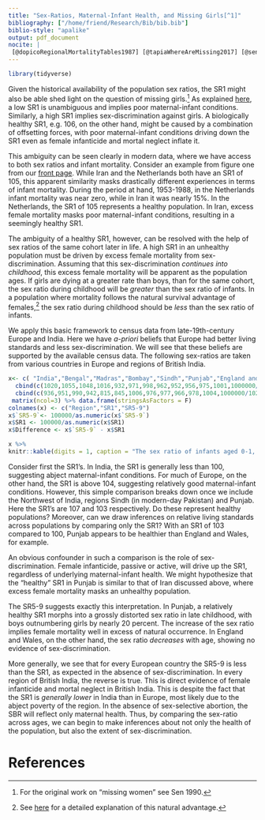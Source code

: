 ```yaml
---
title: "Sex-Ratios, Maternal-Infant Health, and Missing Girls[^1]"
bibliography: ["/home/friend/Research/Bib/bib.bib"]
biblio-style: "apalike"
output: pdf_document
nocite: | 
 [@dopicoRegionalMortalityTables1987] [@tapiaWhereAreMissing2017] [@senMore100Million1990] [@tabutinSurmortaliteFeminineEurope1978]
---
```

```r
library(tidyverse)
```

Given the historical availability of the population sex ratios, the SR1 might also be able shed light on the question of missing girls.[^2] As explained [here](biology.pdf), a low SR1 is unambiguous and implies poor maternal-infant conditions. Similarly, a high SR1 implies sex-discrimination against girls. A biologically healthy SR1, e.g. 106, on the other hand, might be caused by a combination of offsetting forces, with poor maternal-infant conditions driving down the SR1 even as female infanticide and mortal neglect inflate it.

This ambiguity can be seen clearly in modern data, where we have access to both sex ratios and infant mortality. Consider an example from figure one from our [front page](front_page.html). While Iran and the Netherlands both have an SR1 of 105, this apparent similarity masks drastically different experiences in terms of infant mortality. During the period at hand, 1953-1988, in the Netherlands infant mortality was near zero, while in Iran it was nearly 15%. In the Netherlands, the SR1 of 105 represents a healthy population. In Iran, excess female mortality masks poor maternal-infant conditions, resulting in a seemingly healthy SR1.

The ambiguity of a healthy SR1, however, can be resolved with the help of sex ratios of the same cohort later in life. A high SR1 in an unhealthy population must be driven by excess female mortality from sex-discrimination. Assuming that this sex-discrimination _continues into childhood_, this excess female mortality will be apparent as the population ages. If girls are dying at a greater rate than boys, than for the same cohort, the sex ratio during childhood will be _greater_ than the sex ratio of infants. In a population where mortality follows the natural survival advantage of females,[^3] the sex ratio during childhood should be _less_ than the sex ratio of infants. 

We apply this basic framework to census data from late-19th-century Europe and India. Here we have _a-priori_ beliefs that Europe had better living standards and less sex-discrimination. We will see that these beliefs are supported by the available census data. The following sex-ratios are taken from various countries in Europe and regions of British India. 

```r
x<- c( "India","Bengal","Madras","Bombay","Sindh","Punjab","England and Wales","Scotland","Ireland","Italy","Sweden","Austria", "Spain (1860)") %>%
  cbind(c(1020,1055,1048,1016,932,971,998,962,952,956,975,1001,1000000/1044)) %>% 
  cbind(c(936,951,990,942,815,845,1006,976,977,966,978,1004,1000000/1025))%>%
 matrix(ncol=3) %>% data.frame(stringsAsFactors = F)
colnames(x) <- c("Region","SR1","SR5-9")
x$`SR5-9`<- 100000/as.numeric(x$`SR5-9`)
x$SR1 <- 100000/as.numeric(x$SR1)
x$Difference <- x$`SR5-9` - x$SR1

x %>%
knitr::kable(digits = 1, caption = "The sex ratio of infants aged 0-1, and of children aged 5-9, across regions of India and countries in Europe. The Indian data comes from the 1891 British census of India, while the European data comes from censuses in 1880-1881, with the exception of the Spanish data, which comes from Tapia and Gallego-Martinez (2017).")
```

Consider first the SR1's. In India, the SR1 is generally less than 100, suggesting abject maternal-infant conditions. For much of Europe, on the other hand, the SR1 is above 104, suggesting relatively good maternal-infant conditions. However, this simple comparison breaks down once we include the Northwest of India, regions Sindh (in modern-day Pakistan) and Punjab. Here the SR1's are 107 and 103 respectively. Do these represent healthy populations? Moreover, can we draw inferences on relative living standards across populations by comparing only the SR1? With an SR1 of 103 compared to 100, Punjab appears to be healthier than England and Wales, for example. 

An obvious confounder in such a comparison is the role of sex-discrimination. Female infanticide, passive or active, will drive up the SR1, regardless of underlying maternal-infant health. We might hypothesize that the "healthy" SR1 in Punjab is similar to that of Iran discussed above, where excess female mortality masks an unhealthy population.

The SR5-9 suggests exactly this interpretation. In Punjab, a relatively healthy SR1 morphs into a grossly distorted sex ratio in late childhood, with boys outnumbering girls by nearly 20 percent. The increase of the sex ratio implies female mortality well in excess of natural occurrence. In England and Wales, on the other hand, the sex ratio _decreases_ with age, showing no evidence of sex-discrimination.

More generally, we see that for every European country the SR5-9 is less than the SR1, as expected in the absence of sex-discrimination. In every region of British India, the reverse is true. This is direct evidence of female infanticide and mortal neglect in British India. This is despite the fact that the SR1 is *generally lower* in India than in Europe, most likely due to the abject poverty of the region. In the absence of sex-selective abortion, the SBR will reflect only maternal health. Thus, by comparing the sex-ratio across ages, we can begin to make inferences about not only the health of the population, but also the extent of sex-discrimination.


# References

[^1]: A part of “Infant Sex-Ratios and Maternal-Infant Health,” Jesse McDevitt-Irwin & James R. Irwin; Sept. 2020

[^2]: For the original work on "missing women" see Sen 1990.

[^3]: See [here](biology.pdf) for a detailed explanation of this natural advantage.


